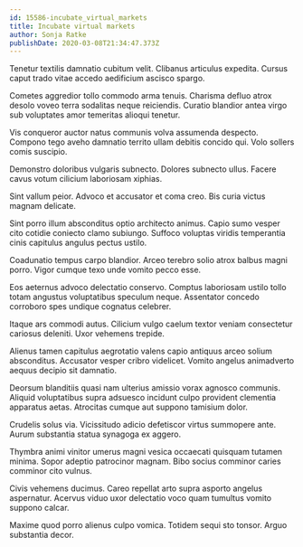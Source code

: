 ```yaml
---
id: 15586-incubate_virtual_markets
title: Incubate virtual markets
author: Sonja Ratke
publishDate: 2020-03-08T21:34:47.373Z
---
```


Tenetur textilis damnatio cubitum velit. Clibanus articulus expedita. Cursus caput trado vitae accedo aedificium ascisco spargo.

Cometes aggredior tollo commodo arma tenuis. Charisma defluo atrox desolo voveo terra sodalitas neque reiciendis. Curatio blandior antea virgo sub voluptates amor temeritas alioqui tenetur.

Vis conqueror auctor natus communis volva assumenda despecto. Compono tego aveho damnatio territo ullam debitis concido qui. Volo sollers comis suscipio.

Demonstro doloribus vulgaris subnecto. Dolores subnecto ullus. Facere cavus votum cilicium laboriosam xiphias.

Sint vallum peior. Advoco et accusator et coma creo. Bis curia victus magnam delicate.

Sint porro illum absconditus optio architecto animus. Capio sumo vesper cito cotidie coniecto clamo subiungo. Suffoco voluptas viridis temperantia cinis capitulus angulus pectus ustilo.

Coadunatio tempus carpo blandior. Arceo terebro solio atrox balbus magni porro. Vigor cumque texo unde vomito pecco esse.

Eos aeternus advoco delectatio conservo. Comptus laboriosam ustilo tollo totam angustus voluptatibus speculum neque. Assentator concedo corroboro spes undique cognatus celebrer.

Itaque ars commodi autus. Cilicium vulgo caelum textor veniam consectetur cariosus deleniti. Uxor vehemens trepide.

Alienus tamen capitulus aegrotatio valens capio antiquus arceo solium absconditus. Accusator vesper cribro videlicet. Vomito angelus animadverto aequus decipio sit damnatio.

Deorsum blanditiis quasi nam ulterius amissio vorax agnosco communis. Aliquid voluptatibus supra adsuesco incidunt culpo provident clementia apparatus aetas. Atrocitas cumque aut suppono tamisium dolor.

Crudelis solus via. Vicissitudo adicio defetiscor virtus summopere ante. Aurum substantia statua synagoga ex aggero.

Thymbra animi vinitor umerus magni vesica occaecati quisquam tutamen minima. Sopor adeptio patrocinor magnam. Bibo socius comminor caries comminor cito vulnus.

Civis vehemens ducimus. Careo repellat arto supra asporto angelus aspernatur. Acervus viduo uxor delectatio voco quam tumultus vomito suppono calcar.

Maxime quod porro alienus culpo vomica. Totidem sequi sto tonsor. Arguo substantia decor.
